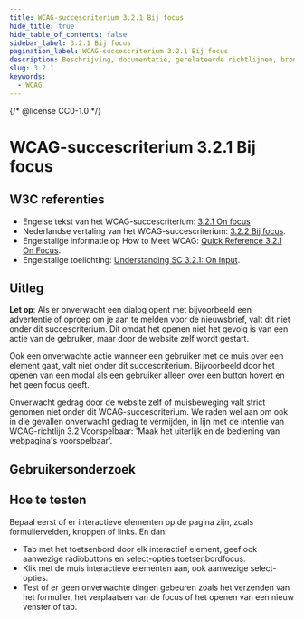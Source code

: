 ```yaml
---
title: WCAG-succescriterium 3.2.1 Bij focus
hide_title: true
hide_table_of_contents: false
sidebar_label: 3.2.1 Bij focus
pagination_label: WCAG-succescriterium 3.2.1 Bij focus
description: Beschrijving, documentatie, gerelateerde richtlijnen, bronnen, gebruikersonderzoek en hoe te testen.
slug: 3.2.1
keywords:
  - WCAG
---
```


{/* @license CC0-1.0 */}


# WCAG-succescriterium 3.2.1 Bij focus

## W3C referenties

- Engelse tekst van het WCAG-succescriterium: [<span lang="en">3.2.1 On focus</span>](https://www.w3.org/TR/WCAG22/#on-focus)
- Nederlandse vertaling van het WCAG-succescriterium: [3.2.2 Bij focus](https://www.w3.org/Translations/WCAG22-nl/#bij-focus).
- Engelstalige informatie op <span lang="en">How to Meet WCAG</span>: [<span lang="en">Quick Reference 3.2.1 On Focus</span>](https://www.w3.org/WAI/WCAG22/quickref/#on-focus).
- Engelstalige toelichting: [<span lang="en">Understanding SC 3.2.1: On Input</span>](https://www.w3.org/WAI/WCAG21/Understanding/on-focus.html).

## Uitleg

<Summary />

**Let op**: Als er onverwacht een dialog opent met bijvoorbeeld een advertentie of oproep om je aan te melden voor de nieuwsbrief, valt dit niet onder dit succescriterium. Dit omdat het openen niet het gevolg is van een actie van de gebruiker, maar door de website zelf wordt gestart.

Ook een onverwachte actie wanneer een gebruiker met de muis over een element gaat, valt niet onder dit succescriterium. Bijvoorbeeld door het openen van een modal als een gebruiker alleen over een button hovert en het geen focus geeft.

Onverwacht gedrag door de website zelf of muisbeweging valt strict genomen niet onder dit WCAG-succescriterium. We raden wel aan om ook in die gevallen onverwacht gedrag te vermijden, in lijn met de intentie van WCAG-richtlijn 3.2 Voorspelbaar: 'Maak het uiterlijk en de bediening van webpagina's voorspelbaar'.

## Gebruikersonderzoek

<CTAGebruikersonderzoek />

## Hoe te testen

Bepaal eerst of er interactieve elementen op de pagina zijn, zoals formuliervelden, knoppen of links. En dan:

- Tab met het toetsenbord door elk interactief element, geef ook aanwezige radiobuttons en select-opties toetsenbordfocus.
- Klik met de muis interactieve elementen aan, ook aanwezige select-opties.
- Test of er geen onverwachte dingen gebeuren zoals het verzenden van het formulier, het verplaatsen van de focus of het openen van een nieuw venster of tab.

<WCAGFooterInfo />
